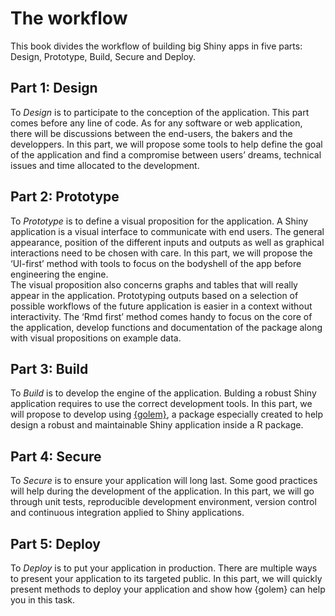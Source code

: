 # The workflow {#workflow}

This book divides the workflow of building big Shiny apps in five parts: Design, Prototype, Build, Secure and Deploy.  

## Part 1: Design 

To _Design_ is to participate to the conception of the application. 
This part comes before any line of code. 
As for any software or web application, there will be discussions between the end-users, the bakers and the developpers. 
In this part, we will propose some tools to help define the goal of the application and find a compromise between users' dreams, technical issues and time allocated to the development.  

## Part 2: Prototype 

To _Prototype_ is to define a visual proposition for the application. 
A Shiny application is a visual interface to communicate with end users. 
The general appearance, position of the different inputs and outputs as well as graphical interactions need to be chosen with care. 
In this part, we will propose the 'UI-first' method with tools to focus on the bodyshell of the app before engineering the engine.  
The visual proposition also concerns graphs and tables that will really appear in the application.
Prototyping outputs based on a selection of possible workflows of the future application is easier in a context without interactivity.
The 'Rmd first' method comes handy to focus on the core of the application, develop functions and documentation of the package along with visual propositions on example data.  

## Part 3: Build 

To _Build_ is to develop the engine of the application. 
Bulding a robust Shiny application requires to use the correct development tools.
In this part, we will propose to develop using [{golem}](https://thinkr-open.github.io/golem/), a package especially created to help design a robust and maintainable Shiny application inside a R package.

## Part 4: Secure 

To _Secure_ is to ensure your application will long last.
Some good practices will help during the development of the application.
In this part, we will go through unit tests, reproducible development environment, version control and continuous integration applied to Shiny applications.

## Part 5: Deploy 

To _Deploy_ is to put your application in production.
There are multiple ways to present your application to its targeted public. 
In this part, we will quickly present methods to deploy your application and show how {golem} can help you in this task. 
